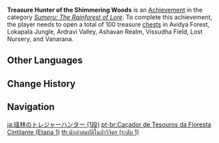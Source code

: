{{Achievement Infobox
|title        = Treasure Hunter of the Shimmering Woods
|id           = 80168
|order id     = 168
|category     = Sumeru: The Rainforest of Lore
|description  = Open a total of 100 treasure [[chests]] in [[Avidya Forest]], [[Lokapala Jungle]], [[Ardravi Valley]], [[Ashavan Realm]], [[Vissudha Field]], [[Lost Nursery]], and [[Vanarana]].
|requirements = 
|set          = Treasure Hunter of the Shimmering Woods
|tier         = 1
|tiers_total  = 3
|primogems    = 5
|tracking     = 
|topic        = Chests
|hidden       = 
|type         = 
}}
'''Treasure Hunter of the Shimmering Woods''' is an [[Achievement]] in the category ''[[Sumeru: The Rainforest of Lore]]''. To complete this achievement, the player needs to open a total of 100 treasure [[chests]] in Avidya Forest, Lokapala Jungle, Ardravi Valley, Ashavan Realm, Vissudha Field, Lost Nursery, and Vanarana.
<!--
==Gameplay Notes==

==Trivia==

==Video Guides==
{{EVT
|video1   = 
|caption1 = 
}}
-->
==Other Languages==
{{Transclude|Treasure Hunter of the Shimmering Woods|Other Languages}}

==Change History==
{{Change History|3.0}}
<!--
==References==
{{Reflist}}
-->
==Navigation==
{{Achievement Navbox}}

[[ja:瑶林のトレジャーハンター (1段)]]
[[pt-br:Caçador de Tesouros da Floresta Cintilante (Etapa 1)]]
[[th:นักล่าสมบัติในป่าวิจิตร (ระดับ 1)]]